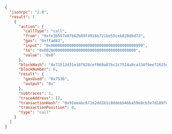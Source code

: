 
<Tabs>
  <TabItem value="JSON">

```json
{
  "jsonrpc": "2.0",
  "result": [
    {
      "action": {
        "callType": "call",
        "from": "0xfe3b557e8fb62b89f4916b721be55ceb828dbd73",
        "gas": "0xffad82",
        "input": "0x0000000000000000000000000000000000000999",
        "to": "0x0020000000000000000000000000000000000000",
        "value": "0x0"
      },
      "blockHash": "0x71512d31e18f828cef069a87bc2c7514a8ca334f9ee72625efdf5cc2d43768dd",
      "blockNumber": 6,
      "result": {
        "gasUsed": "0x7536",
        "output": "0x"
      },
      "subtraces": 1,
      "traceAddress": [],
      "transactionHash": "0x91eeabc671e2dd2b1c8ddebb46ba59e8cb3e7d189f80bcc868a9787728c6e59e",
      "transactionPosition": 0,
      "type": "call"
    }
  ]
}
```
  </TabItem>
</Tabs>

